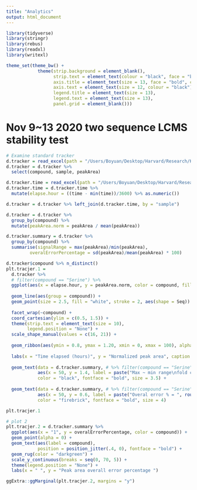 ```yaml
---
title: "Analytics"
output: html_document
---
```


```r
library(tidyverse)
library(stringr)
library(rebus)
library(readxl)
library(writexl)

theme_set(theme_bw() +
            theme(strip.background = element_blank(),
                  strip.text = element_text(colour = "black", face = "bold"),
                  axis.title = element_text(size = 13, face = "bold", colour = "black"),
                  axis.text = element_text(size = 12, colour = "black"),
                  legend.title = element_text(size = 13),
                  legend.text = element_text(size = 13),
                  panel.grid = element_blank()))

```


# Nov 9~13 2020 two sequence LCMS stability test
```r
# Examine standard tracker
d.tracker = read_excel(path = "/Users/Boyuan/Desktop/Harvard/Research/Karen's project/Nov 2020 KO/standard trackers.xlsx", sheet = 1)
d.tracker = d.tracker %>%
  select(compound, sample, peakArea)

d.tracker.time = read_excel(path = "/Users/Boyuan/Desktop/Harvard/Research/Karen's project/Nov 2020 KO/standard trackers.xlsx", sheet = 2)
d.tracker.time = d.tracker.time %>% 
  mutate(elapse.hour = ((time - min(time))/3600) %>% as.numeric())

d.tracker = d.tracker %>% left_join(d.tracker.time, by = "sample")

d.tracker = d.tracker %>% 
  group_by(compound) %>%
  mutate(peakArea.norm = peakArea / mean(peakArea))

d.tracker.summary = d.tracker %>%
  group_by(compound) %>%
  summarise(signalRange = max(peakArea)/min(peakArea),
         overalErrorPercentage = sd(peakArea)/mean(peakArea) * 100)

d.tracker$compound %>% n_distinct()
plt.tracjer.1 = 
  d.tracker %>%
  # filter(compound == "Serine") %>%
  ggplot(aes(x = elapse.hour, y = peakArea.norm, color = compound, fill = compound)) +
  
  geom_line(aes(group = compound)) +
  geom_point(size = 2.5, fill = "white", stroke = 2, aes(shape = Seq)) + 
  
  facet_wrap(~compound) +
  coord_cartesian(ylim = c(0.5, 1.5)) +
  theme(strip.text = element_text(size = 10),
        legend.position = "None") +
  scale_shape_manual(values = c(16, 21)) +
  
  geom_ribbon(aes(ymin = 0.8, ymax = 1.20, xmin = 0, xmax = 100), alpha = .1, color = NA, fill = "darkgreen") +
  
  labs(x = "Time elapsed (hours)", y = "Normalized peak area", caption = "Green shaded area: 80~120 % error region; solid and empty circle for 1st and 2nd sequence, respectively") +
  
  geom_text(data = d.tracker.summary, # %>% filter(compound == "Serine"), 
            aes(x = 50, y = 1.4, label = paste("Max ~ min range\nfold change = ", round(signalRange, 2))), 
            color = "black", fontface = "bold", size = 3.5) +
  
  geom_text(data = d.tracker.summary, # %>% filter(compound == "Serine"), 
            aes(x = 50, y = 0.6, label = paste("Overal error % = ", round(overalErrorPercentage, 2))), 
            color = "firebrick", fontface = "bold", size = 4)
```



```r
plt.tracjer.1
```


```r
# plot 2
plt.tracjer.2 = d.tracker.summary %>%
  ggplot(aes(x = "1", y = overalErrorPercentage, color = compound)) +
  geom_point(alpha = 0) +
  geom_text(aes(label = compound), 
            position = position_jitter(.4, 0), fontface = "bold") +
  geom_rug(color = "darkgreen") +
  scale_y_continuous(breaks = seq(0, 70, 5)) +
  theme(legend.position = "None") +
  labs(x = " ", y = "Peak area overall error percentage ")

ggExtra::ggMarginal(plt.tracjer.2, margins = "y")


```

